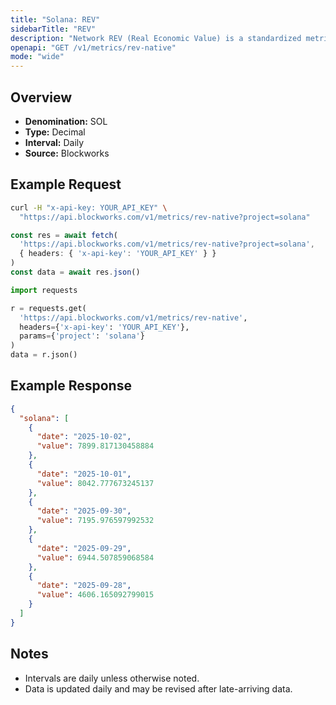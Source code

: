```yaml
---
title: "Solana: REV"
sidebarTitle: "REV"
description: "Network REV (Real Economic Value) is a standardized metric that tracks blockchain value accrual generated by user activity. REV consists of both in-protocol transaction fees and out-of-protocol tips that users pay for transaction execution, so it measures the monetary demand to transact onchain."
openapi: "GET /v1/metrics/rev-native"
mode: "wide"
---
```


## Overview

- **Denomination:** SOL
- **Type:** Decimal
- **Interval:** Daily
- **Source:** Blockworks

## Example Request

<CodeGroup>

```bash cURL
curl -H "x-api-key: YOUR_API_KEY" \
  "https://api.blockworks.com/v1/metrics/rev-native?project=solana"
```

```typescript TypeScript
const res = await fetch(
  'https://api.blockworks.com/v1/metrics/rev-native?project=solana',
  { headers: { 'x-api-key': 'YOUR_API_KEY' } }
)
const data = await res.json()
```

```python Python
import requests

r = requests.get(
  'https://api.blockworks.com/v1/metrics/rev-native',
  headers={'x-api-key': 'YOUR_API_KEY'},
  params={'project': 'solana'}
)
data = r.json()
```

</CodeGroup>

## Example Response

```json
{
  "solana": [
    {
      "date": "2025-10-02",
      "value": 7899.817130458884
    },
    {
      "date": "2025-10-01",
      "value": 8042.777673245137
    },
    {
      "date": "2025-09-30",
      "value": 7195.976597992532
    },
    {
      "date": "2025-09-29",
      "value": 6944.507859068584
    },
    {
      "date": "2025-09-28",
      "value": 4606.165092799015
    }
  ]
}
```

## Notes
- Intervals are daily unless otherwise noted.
- Data is updated daily and may be revised after late-arriving data.